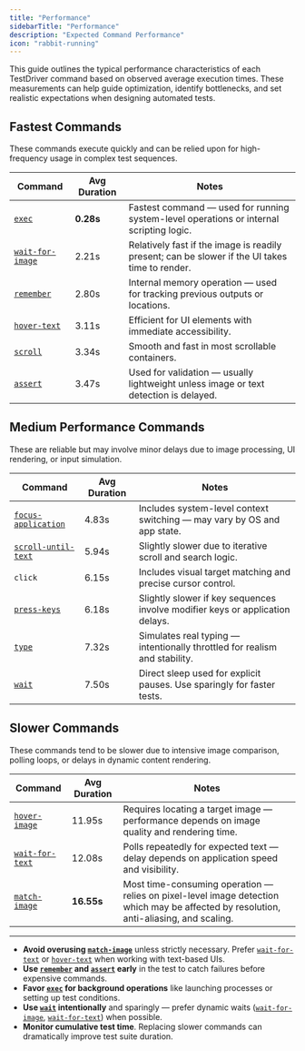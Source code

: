 ```yaml
---
title: "Performance"
sidebarTitle: "Performance"
description: "Expected Command Performance"
icon: "rabbit-running"
---
```


This guide outlines the typical performance characteristics of each TestDriver command based on observed average execution times. These measurements can help guide optimization, identify bottlenecks, and set realistic expectations when designing automated tests.

## Fastest Commands

These commands execute quickly and can be relied upon for high-frequency usage in complex test sequences.

| Command                                      | Avg Duration | Notes                                                                                          |
| -------------------------------------------- | ------------ | ---------------------------------------------------------------------------------------------- |
| [`exec`](/commands/exec)                     | **0.28s**    | Fastest command — used for running system-level operations or internal scripting logic.        |
| [`wait-for-image`](/commands/wait-for-image) | 2.21s        | Relatively fast if the image is readily present; can be slower if the UI takes time to render. |
| [`remember`](/commands/remember)             | 2.80s        | Internal memory operation — used for tracking previous outputs or locations.                   |
| [`hover-text`](/commands/hover-text)         | 3.11s        | Efficient for UI elements with immediate accessibility.                                        |
| [`scroll`](/commands/scroll)                 | 3.34s        | Smooth and fast in most scrollable containers.                                                 |
| [`assert`](/commands/assert)                 | 3.47s        | Used for validation — usually lightweight unless image or text detection is delayed.           |

## Medium Performance Commands

These are reliable but may involve minor delays due to image processing, UI rendering, or input simulation.

| Command                                            | Avg Duration | Notes                                                                         |
| -------------------------------------------------- | ------------ | ----------------------------------------------------------------------------- |
| [`focus-application`](/commands/focus-application) | 4.83s        | Includes system-level context switching — may vary by OS and app state.       |
| [`scroll-until-text`](/commands/scroll-until-text) | 5.94s        | Slightly slower due to iterative scroll and search logic.                     |
| `click`                                            | 6.15s        | Includes visual target matching and precise cursor control.                   |
| [`press-keys`](/commands/press-keys)               | 6.18s        | Slightly slower if key sequences involve modifier keys or application delays. |
| [`type`](/commands/type)                           | 7.32s        | Simulates real typing — intentionally throttled for realism and stability.    |
| [`wait`](/commands/wait)                           | 7.50s        | Direct sleep used for explicit pauses. Use sparingly for faster tests.        |

## Slower Commands

These commands tend to be slower due to intensive image comparison, polling loops, or delays in dynamic content rendering.

| Command                                    | Avg Duration | Notes                                                                                                                                  |
| ------------------------------------------ | ------------ | -------------------------------------------------------------------------------------------------------------------------------------- |
| [`hover-image`](/commands/hover-image)     | 11.95s       | Requires locating a target image — performance depends on image quality and rendering time.                                            |
| [`wait-for-text`](/commands/wait-for-text) | 12.08s       | Polls repeatedly for expected text — delay depends on application speed and visibility.                                                |
| [`match-image`](/commands/match-image)     | **16.55s**   | Most time-consuming operation — relies on pixel-level image detection which may be affected by resolution, anti-aliasing, and scaling. |

---

- **Avoid overusing [`match-image`](/commands/match-image)** unless strictly necessary. Prefer [`wait-for-text`](/commands/wait-for-text) or [`hover-text`](/commands/hover-text) when working with text-based UIs.
- **Use [`remember`](/commands/remember) and [`assert`](/commands/assert) early** in the test to catch failures before expensive commands.
- **Favor [`exec`](/commands/exec) for background operations** like launching processes or setting up test conditions.
- **Use [`wait`](/commands/wait) intentionally** and sparingly — prefer dynamic waits ([`wait-for-image`](/commands/wait-for-image), [`wait-for-text`](/commands/wait-for-text)) when possible.
- **Monitor cumulative test time**. Replacing slower commands can dramatically improve test suite duration.
